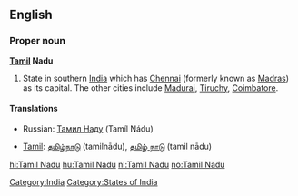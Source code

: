 ==English==
{{wikipedia}}
===Proper noun===
'''[[Tamil]] Nadu'''

#State in southern [[India]] which has [[Chennai]] (formerly known as [[Madras]]) as its capital. The other cities include [[Madurai]], [[Tiruchy]], [[Coimbatore]].

====Translations====
{{trans-top|state in southern India}}
*Russian: [[Тамил Наду]] (Tamíl Nádu)
{{trans-mid}}
*[[Tamil]]: [[தமிழ்நாடு]] (tamilnādu), [[தமிழ் நாடு]] (tamil nādu)
{{trans-bottom}}

[[Category:India]]
[[Category:States of India]]

[[hi:Tamil Nadu]]
[[hu:Tamil Nadu]]
[[nl:Tamil Nadu]]
[[no:Tamil Nadu]]
